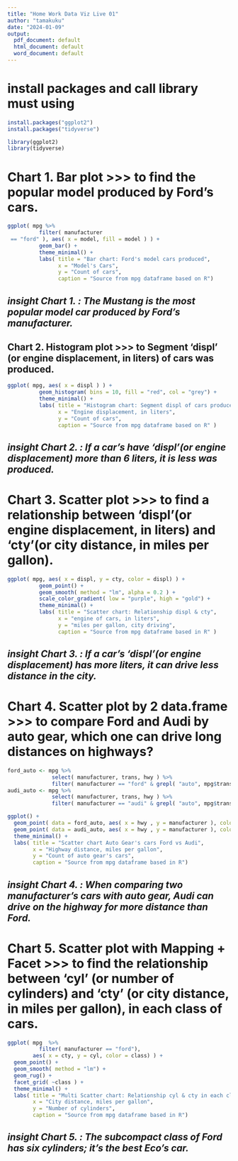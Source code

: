 ```yaml
---
title: "Home Work Data Viz Live 01"
author: "tamakuku"
date: "2024-01-09"
output:
  pdf_document: default
  html_document: default
  word_document: default
---
```


# **install packages and call library must using**
```r
install.packages("ggplot2")
install.packages("tidyverse")

library(ggplot2)
library(tidyverse)
```


# **Chart 1**. Bar plot >>> to find the popular model produced by Ford's cars.

```r
ggplot( mpg %>%
          filter( manufacturer
 == "ford" ), aes( x = model, fill = model ) ) +
          geom_bar() +
          theme_minimal() +
          labs( title = "Bar chart: Ford's model cars produced",
                x = "Model's Cars",
                y = "Count of cars",
                caption = "Source from mpg dataframe based on R")
```

## *insight Chart 1. : The Mustang is the most popular model car produced by Ford's manufacturer.*



## **Chart 2.** Histogram plot >>> to Segment 'displ' (or engine displacement, in liters) of cars was produced.
```r
ggplot( mpg, aes( x = displ ) ) +
          geom_histogram( bins = 10, fill = "red", col = "grey") +
          theme_minimal() +
          labs( title = "Histogram chart: Segment displ of cars produced",
                x = "Engine displacement, in liters",
                y = "Count of cars",
                caption = "Source from mpg dataframe based on R" )
```

## *insight Chart 2. : If a car's have 'displ'(or engine displacement) more than 6 liters, it is less was produced.*



# **Chart 3.** Scatter plot >>> to find a relationship between 'displ'(or engine displacement, in liters) and 'cty'(or city distance, in miles per gallon).
```r
ggplot( mpg, aes( x = displ, y = cty, color = displ) ) +
          geom_point() +
          geom_smooth( method = "lm", alpha = 0.2 ) +
          scale_color_gradient( low = "purple", high = "gold") +
          theme_minimal() +
          labs( title = "Scatter chart: Relationship displ & cty",
                x = "engine of cars, in liters",
                y = "miles per gallon, city driving",
                caption = "Source from mpg dataframe based in R" )
```

## *insight Chart 3. : If a car's 'displ'(or engine displacement) has more liters, it can drive less distance in the city.*



# **Chart 4.** Scatter plot by 2 data.frame >>> to compare Ford and Audi by auto gear, which one can drive long distances on highways?
```r
ford_auto <- mpg %>%
              select( manufacturer, trans, hwy ) %>%
              filter( manufacturer == "ford" & grepl( "auto", mpg$trans ) )
audi_auto <- mpg %>% 
              select( manufacturer, trans, hwy ) %>%
              filter( manufacturer == "audi" & grepl( "auto", mpg$trans ) )

ggplot() +
  geom_point( data = ford_auto, aes( x = hwy , y = manufacturer ), color = "blue" ) +
  geom_point( data = audi_auto, aes( x = hwy , y = manufacturer ), color = "red" ) +
  theme_minimal() +
  labs( title = "Scatter chart Auto Gear's cars Ford vs Audi",
        x = "Highway distance, miles per gallon",
        y = "Count of auto gear's cars",
        caption = "Source from mpg dataframe based in R")
```

## *insight Chart 4. : When comparing two manufacturer's cars with auto gear, Audi can drive on the highway for more distance than Ford.*



# **Chart 5.** Scatter plot with Mapping + Facet >>> to find the relationship between 'cyl' (or number of cylinders) and 'cty' (or city distance, in miles per gallon), in each class of cars.
```r
ggplot( mpg  %>%
          filter( manufacturer == "ford"),
        aes( x = cty, y = cyl, color = class) ) +
  geom_point() +
  geom_smooth( method = "lm") +
  geom_rug() +
  facet_grid( ~class ) +
  theme_minimal() +
  labs( title = "Multi Scatter chart: Relationship cyl & cty in each class",
        x = "City distance, miles per gallon",
        y = "Number of cylinders",
        caption = "Source from mpg dataframe based in R")
```

## *insight Chart 5. : The subcompact class of Ford has six cylinders; it's the best Eco's car.*


